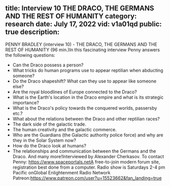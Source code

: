 title: Interview 10 THE DRACO, THE GERMANS AND THE REST OF HUMANITY
category: research
date: July 17, 2022
vid: v1a01qd
public: true
description:
---
PENNY BRADLEY (interview 10) - THE DRACO, THE GERMANS AND THE REST OF HUMANITY (96 min.)In this fascinating interview Penny answers the following questions:
- Can the Draco possess a person?
- What tricks do human programs use to appear reptilian when abducting someone?
- Do the Draco shapeshift? What can they use to appear like someone else?
- Are the royal bloodlines of Europe connected to the Draco?
- What is the Earth's location in the Draco empire and what is its strategic importance?
- What is the Draco's policy towards the conquered worlds, passersby etc.?
- What about the relations between the Draco and other reptilian races?
- The dark side of the galactic trade.
- The human creativity and the galactic commerce.
- Who are the Guardians (the Galactic authority police force) and why are they in the Solar System now?
- How do the Draco look at humans?
- The relationships and communication between the Germans and the Draco.
And many more!Interviewed by Alexander Cherkasov.
To contact Penny:
https://www.spaceportals.net​​​​A free-to-join modern forum site, registration best done from a computer.
Radio show is Saturdays 2-4 pm Pacific onGlobal Enlightenment Radio Network
Patreon:https://www.patreon.com/user?u=15523662&fan_landing=true
